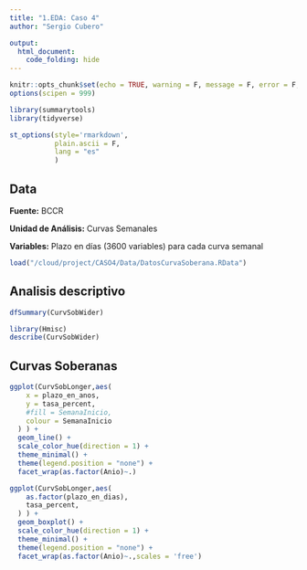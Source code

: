 ```yaml
---
title: "1.EDA: Caso 4"
author: "Sergio Cubero"

output: 
  html_document: 
    code_folding: hide
---
```



```r
knitr::opts_chunk$set(echo = TRUE, warning = F, message = F, error = F, results = "asis")
options(scipen = 999)

library(summarytools)
library(tidyverse)

st_options(style='rmarkdown',
           plain.ascii = F,
           lang = "es"
           )
```



## Data

**Fuente:** BCCR

**Unidad de Análisis:** Curvas Semanales

**Variables:** Plazo en días (3600 variables) para cada curva semanal

```r

load("/cloud/project/CASO4/Data/DatosCurvaSoberana.RData")

```


## Analisis descriptivo 

```r
dfSummary(CurvSobWider)
```

```r
library(Hmisc)
describe(CurvSobWider)
```


## Curvas Soberanas

```r
ggplot(CurvSobLonger,aes(
    x = plazo_en_anos,
    y = tasa_percent,
    #fill = SemanaInicio,
    colour = SemanaInicio
  ) ) +
  geom_line() +
  scale_color_hue(direction = 1) +
  theme_minimal() +
  theme(legend.position = "none") +
  facet_wrap(as.factor(Anio)~.)
```

```r
ggplot(CurvSobLonger,aes(
    as.factor(plazo_en_dias),
    tasa_percent,
  ) ) +
  geom_boxplot() +
  scale_color_hue(direction = 1) +
  theme_minimal() +
  theme(legend.position = "none") +
  facet_wrap(as.factor(Anio)~.,scales = 'free')
```





